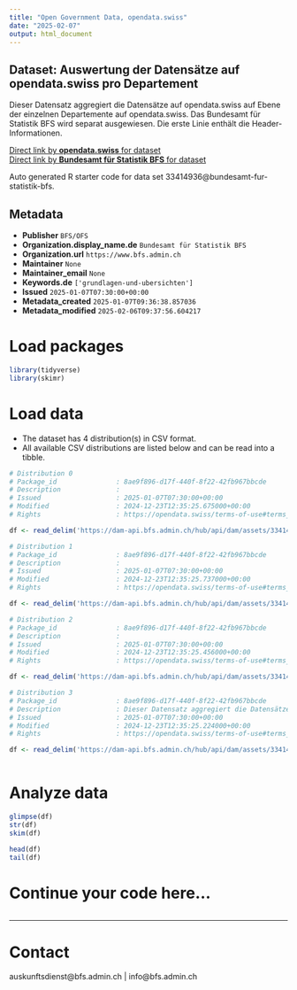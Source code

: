 ```yaml
---
title: "Open Government Data, opendata.swiss"
date: "2025-02-07"
output: html_document
---
```


## Dataset: Auswertung der Datensätze auf opendata.swiss pro Departement

Dieser Datensatz aggregiert die Datensätze auf opendata.swiss auf Ebene der einzelnen Departemente auf opendata.swiss. Das Bundesamt für Statistik BFS wird separat ausgewiesen. Die erste Linie enthält die Header-Informationen.

[Direct link by **opendata.swiss** for dataset](https://opendata.swiss/de/dataset/auswertung-der-datensatze-auf-opendata-swiss-pro-departement1)<br>
[Direct link by **Bundesamt für Statistik BFS** for dataset](https://www.bfs.admin.ch/asset/de/ts-d-00.02-OGD-02)

Auto generated R starter code for data set 33414936@bundesamt-fur-statistik-bfs.

## Metadata

- **Publisher** `BFS/OFS`
- **Organization.display_name.de** `Bundesamt für Statistik BFS`
- **Organization.url** `https://www.bfs.admin.ch`
- **Maintainer** `None`
- **Maintainer_email** `None`
- **Keywords.de** `['grundlagen-und-ubersichten']`
- **Issued** `2025-01-07T07:30:00+00:00`
- **Metadata_created** `2025-01-07T09:36:38.857036`
- **Metadata_modified** `2025-02-06T09:37:56.604217`


# Load packages

```r

library(tidyverse)
library(skimr)

```

# Load data

-   The dataset has 4 distribution(s) in CSV format.
-   All available CSV distributions are listed below and can be read into a tibble.

```r

# Distribution 0
# Package_id               : 8ae9f896-d17f-440f-8f22-42fb967bbcde
# Description              : 
# Issued                   : 2025-01-07T07:30:00+00:00
# Modified                 : 2024-12-23T12:35:25.675000+00:00
# Rights                   : https://opendata.swiss/terms-of-use#terms_open

df <- read_delim('https://dam-api.bfs.admin.ch/hub/api/dam/assets/33414947/master')

# Distribution 1
# Package_id               : 8ae9f896-d17f-440f-8f22-42fb967bbcde
# Description              : 
# Issued                   : 2025-01-07T07:30:00+00:00
# Modified                 : 2024-12-23T12:35:25.737000+00:00
# Rights                   : https://opendata.swiss/terms-of-use#terms_open

df <- read_delim('https://dam-api.bfs.admin.ch/hub/api/dam/assets/33414949/master')

# Distribution 2
# Package_id               : 8ae9f896-d17f-440f-8f22-42fb967bbcde
# Description              : 
# Issued                   : 2025-01-07T07:30:00+00:00
# Modified                 : 2024-12-23T12:35:25.456000+00:00
# Rights                   : https://opendata.swiss/terms-of-use#terms_open

df <- read_delim('https://dam-api.bfs.admin.ch/hub/api/dam/assets/33414953/master')

# Distribution 3
# Package_id               : 8ae9f896-d17f-440f-8f22-42fb967bbcde
# Description              : Dieser Datensatz aggregiert die Datensätze auf opendata.swiss auf Ebene der einzelnen Departemente auf opendata.swiss. Das Bundesamt für Statistik BFS wird separat ausgewiesen. Die erste Linie enthält die Header-Informationen.
# Issued                   : 2025-01-07T07:30:00+00:00
# Modified                 : 2024-12-23T12:35:25.224000+00:00
# Rights                   : https://opendata.swiss/terms-of-use#terms_open

df <- read_delim('https://dam-api.bfs.admin.ch/hub/api/dam/assets/33414942/master')



```

# Analyze data

```r

glimpse(df)
str(df)
skim(df)

head(df)
tail(df)

```

# Continue your code here...

```r

```

------------------------------------------------------------------------

# Contact

auskunftsdienst@bfs.admin.ch | info@bfs.admin.ch
